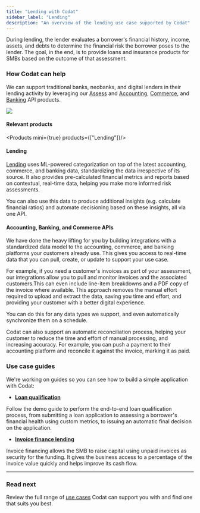 ---
title: "Lending with Codat"
sidebar_label: "Lending"
description: "An overview of the lending use case supported by Codat"
---


During lending, the lender evaluates a borrower's financial history, income, assets, and debts to determine the financial risk the borrower poses to the lender. The goal, in the end, is to provide loans and insurance products for SMBs based on the outcome of that assessment.

### How Codat can help

We can support traditional banks, neobanks, and digital lenders in their lending activity by leveraging our [Assess](/lending/overview) and [Accounting](/accounting-api/overview), [Commerce](/commerce-api/overview), and [Banking](/banking-api/overview) API products. 

![](/img/use-cases/summary-pages/dbdaea6d-underwriting.png)

#### Relevant products

<Products mini={true} products={["Lending"]}/>

#### Lending

[Lending](/lending/overview) uses ML-powered categorization on top of the latest accounting, commerce, and banking data, standardizing the data irrespective of its source. It also provides pre-calculated financial metrics and reports based on contextual, real-time data, helping you make more informed risk assessments.

You can also use this data to produce additional insights (e.g. calculate financial ratios) and automate decisioning based on these insights, all via one API.

#### Accounting, Banking, and Commerce APIs

We have done the heavy lifting for you by building integrations with a standardized data model to the accounting, commerce, and banking platforms your customers already use. This gives you access to real-time data that you can pull, create, or update to support your use case.

For example, if you need a customer's invoices as part of your assessment, our integrations allow you to pull and monitor invoices and the associated customers.This can even include line-item breakdowns and a PDF copy of the invoice where available. This approach removes the manual effort required to upload and extract the data, saving you time and effort, and providing your customer with a better digital experience. 

You can do this for any data types we support, and even automatically synchronize them on a schedule.

Codat can also support an automatic reconciliation process, helping your customer to reduce the time and effort of manual processing, and increasing accuracy. For example, you can push a payment to their accounting platform and reconcile it against the invoice, marking it as paid. 

### Use case guides

We're working on guides so you can see how to build a simple application with Codat:

- **[Loan qualification](/guides/loan-qualification/introduction)**

Follow the demo guide to perform the end-to-end loan qualification process, from submitting a loan application to assessing a borrower's financial health using custom metrics, to issuing an automatic final decision on the application. 

- **[Invoice finance lending](/guides/invoice-finance/introduction)**

Invoice financing allows the SMB to raise capital using unpaid invoices as security for the funding. It gives the business access to a percentage of the invoice value quickly and helps improve its cash flow. 

---

### Read next

Review the full range of [use cases](/usecases/overview) Codat can support you with and find one that suits you best.
